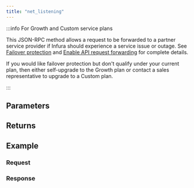 ```yaml
---
title: "net_listening"
---
```




<Description />

:::info For Growth and Custom service plans

This JSON-RPC method allows a request to be forwarded to a partner service provider if Infura should
experience a service issue or outage. See [Failover protection](../concepts/failover-protection.md)
and [Enable API request forwarding](../how-to/failover-protection-imp-polygon.md)
for complete details.

If you would like failover protection but don't qualify under your current plan, then either
self-upgrade to the Growth plan or contact a sales representative to upgrade to a Custom plan.

:::

## Parameters


<Params />

## Returns


<Returns />

## Example


<Example />

### Request


<Request />

### Response


<Response />
